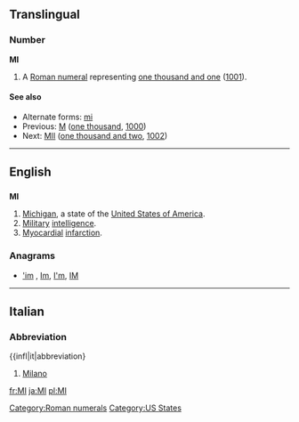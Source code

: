 {{also|Appendix:Variations of "mi"}}
==Translingual==

===Number===
'''MI'''

# A [[Roman numeral]] representing [[one thousand and one]] ([[1001]]).

====See also====
* Alternate forms: [[mi]]
* Previous: [[M]] ([[one thousand]], [[1000]])
* Next: [[MII]] ([[one thousand and two]], [[1002]])

[[Category:Roman numerals]]

----

==English==

==={{abbreviation}}===
'''MI'''

# [[Michigan]], a state of the [[United States of America]].
# [[military|Military]] [[intelligence]].
# [[myocardial|Myocardial]] [[infarction]].

===Anagrams===
* [['im#English|'im]] , [[Im#English|Im]], [[I'm#English|I'm]], [[IM#English|IM]]


[[Category:US States]]

----

==Italian==

===Abbreviation===
{{infl|it|abbreviation}

# [[Milano]]

[[fr:MI]]
[[ja:MI]]
[[pl:MI]]
